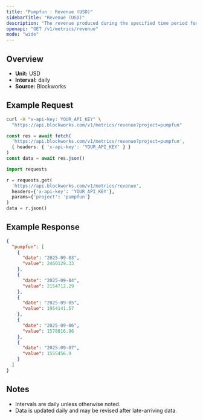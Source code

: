 ```yaml
---
title: "Pumpfun : Revenue (USD)"
sidebarTitle: "Revenue (USD)"
description: "The revenue produced during the specified time period for given project."
openapi: "GET /v1/metrics/revenue"
mode: "wide"
---
```


## Overview

- **Unit:** USD
- **Interval:** daily
- **Source:** Blockworks

## Example Request

<CodeGroup>

```bash cURL
curl -H "x-api-key: YOUR_API_KEY" \
  "https://api.blockworks.com/v1/metrics/revenue?project=pumpfun"
```

```typescript TypeScript
const res = await fetch(
  'https://api.blockworks.com/v1/metrics/revenue?project=pumpfun',
  { headers: { 'x-api-key': 'YOUR_API_KEY' } }
)
const data = await res.json()
```

```python Python
import requests

r = requests.get(
  'https://api.blockworks.com/v1/metrics/revenue',
  headers={'x-api-key': 'YOUR_API_KEY'},
  params={'project': 'pumpfun'}
)
data = r.json()
```

</CodeGroup>

## Example Response

```json
{
  "pumpfun": [
    {
      "date": "2025-09-03",
      "value": 2460129.33
    },
    {
      "date": "2025-09-04",
      "value": 2154712.29
    },
    {
      "date": "2025-09-05",
      "value": 1954141.57
    },
    {
      "date": "2025-09-06",
      "value": 1578816.96
    },
    {
      "date": "2025-09-07",
      "value": 1555456.9
    }
  ]
}
```

## Notes
- Intervals are daily unless otherwise noted.
- Data is updated daily and may be revised after late-arriving data.
